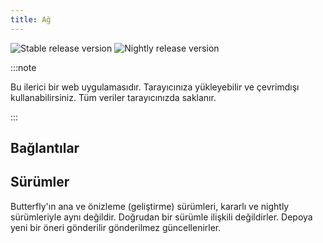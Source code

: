 ```yaml
---
title: Ağ
---
```


![Stable release version](https://img.shields.io/badge/dynamic/yaml?color=c4840d&label=Stable&query=%24.version&url=https%3A%2F%2Fraw.githubusercontent.com%2FLinwoodDev%2Fbutterfly%2Fstable%2Fapp%2Fpubspec.yaml&style=for-the-badge)
![Nightly release version](https://img.shields.io/badge/dynamic/yaml?color=f7d28c&label=Nightly&query=%24.version&url=https%3A%2F%2Fraw.githubusercontent.com%2FLinwoodDev%2Fbutterfly%2Fnightly%2Fapp%2Fpubspec.yaml&style=for-the-badge)


:::note

Bu ilerici bir web uygulamasıdır. Tarayıcınıza yükleyebilir ve çevrimdışı kullanabilirsiniz.
Tüm veriler tarayıcınızda saklanır.

:::

## Bağlantılar

<CardGrid>
  <DownloadButton after="/downloads/post-windows" href="https://web.butterfly.linwood.dev" title="Main" />
  <DownloadButton href="https://preview.butterfly.linwood.dev" title="Preview" />
</CardGrid>

## Sürümler

Butterfly'ın ana ve önizleme (geliştirme) sürümleri, kararlı ve nightly sürümleriyle aynı değildir.
Doğrudan bir sürümle ilişkili değildirler. Depoya yeni bir öneri gönderilir gönderilmez güncellenirler.
